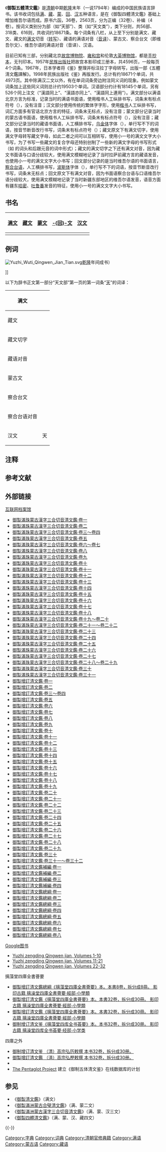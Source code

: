 <!-- 预留书籍照片位置 -->
《'''御製五體清文鑑'''》是[[清朝|清朝]]中期[[乾隆|乾隆]]末年（一说1794年）编成的中国民族语言辞书。该书收词包括[[满语|满]]、[[藏语|藏]]、[[蒙古语|蒙]]、[[维吾尔语|回]]{{注|1=辞书中称为“回文”。[[察合台語|察合台語]]是现今[[维吾尔语|维吾尔语]]和[[乌兹别克语|乌兹别克语]]的原语，虽然口语上早在[[察合台汗國|察合台汗國]]灭亡后就开始异别，但作为二语共同的书面语一直使用到1920年代。此外，中国历史上所谓的“回回语”另可泛指[[回鹘语|回鹘语]]、[[高昌语|高昌语]]、[[波斯语|波斯语]]、[[阿拉伯语|阿拉伯语]]等来自西域的言语。}}、[[汉语|汉]]五种语言，是在《御製四體清文鑑》基础上增加维吾尔语而成。原书六函，36卷，2563页，分为正编（32卷）、补编（4卷）。按词义类别分为部（如“天部”）、类（如“天文类”），类下分则，共56部、318类、616则，共收词约18671条。每个词条有八栏，从上至下分别是满文、藏文、藏文的[[满文|满文]]切音（[[转写|转写]]）、藏语的满语对音（[[音译|音译]]）、蒙古文、察合台文（即维吾尔文）、维吾尔语的满语对音（音译）、汉语。

目前已知有三部，分别藏北京[[故宫博物院|故宫博物院]]、[[雍和宫|雍和宫]]和伦敦[[大英博物馆|大英博物馆]]，都是[[手抄本|手抄本]]，无刊印本。1957年[[民族出版社|民族出版社]]把故宫本影印成三册本，共4596页，一般每页4个词条。1967年，日本学者将《鉴》整理并标注拉丁字母转写，出版一部《五體淸文鑑譯解》。1998年民族出版社《鉴》再版发行。总计有约18671个单词，共4973页。其中除满汉二文以外，有在单词词条旁边附注同义词的现象。例如蒙文词条加上这些同义词则总计约19503个单词。汉语部分约计有18145个单词，另有526个同上注文（“漢語同上”、“漢語亦同上”、“漢語同上連用”）。满文部分以满语北京方言为标准，记录当时的满语书面语，使用楷书人工纵排书写，词条末有标点符号（{{MongolUnicode|᠈ |valign=middle}}），没有注音；汉文部分使用传统的繁体字字形，使用[[楷书|楷书]]人工纵排书写，词汇方面多有官话北京方言的特征，词条末无标点，没有注音；蒙文部分记录当时的蒙古语书面语，使用楷书人工纵排书写，词条末有标点符号（{{MongolUnicode|᠈ |valign=middle}}），没有注音；藏文部分记录当时的藏语书面语，人工横排书写，[[乌金体|乌金体]]字体（{{Bo-textonly|དབུ་ཅན}}），单行写不下的词语，按音节断音改行书写，词条末有标点符号（{{Bo-textonly|།}}）；藏文原文下有满文切字，使用满文字母转写藏文字母，如此二者之间可以互相转写，使用小一号的满文文字大小书写，为了书写一些藏文的复合字母还特别创制了一些新的满文字母的书写形式（如 {{Lang|en|ng}} 的词头和后跟元音的词中形式）；藏文的满文切字之下还有满文对音，因为藏文书面语与口语分歧较大，使用满文模糊地记录了当时拉萨前藏方言的藏语发音，也使用小一号的满文文字大小书写；回文部分记录的是当时维吾尔语的书面语言，[[察合台语|察合台语]]，人工横排书写，[[波斯体|波斯体]]字体（{{lower|0.35em|{{波斯体|نستعلیق}}}}），单行写不下的词语，按音节断音改行书写，词条末无标点；回文原文下有满文对音，因为书面语察合台语与口语维吾尔语分歧较大，使用满文模糊地记录了当时新疆东部地区的维吾尔语发音，语音方面有疆东[[哈密|哈密]]、[[吐鲁番|吐鲁番]]发音的特征{{参|1={{Cite journal |title = 《五体清文鉴》编纂过程及维吾尔文辞条研究概述 |journal=《和田师范专科学校学报（汉文综合版）》 |volume = 第25卷 |issue = 2005年第三期（总第35期） |language = zh-cn|date=2005年7月}}}}，使用小一号的满文文字大小书写。
{{clear}}

== 书名 ==
{{Contains Manchu text}}
{{Contains Tibetan text}}
{{Contains Mongolian text}}
{{Contains Arabic text}}

<center>
{| class="nowrap wikitable"
|- 
! [[满文|满文]] !! [[藏文|藏文]] !! [[蒙古字母|蒙文]] !! [[察合台語|-{回}-文]] !! [[繁体中文|汉文]]
|- style="text-align: center;"
| {{nowrap|{{ManchuSibeUnicode|{{Mousetext|ᡥᠠᠨ ᡳ ᠠᡵᠠᡥᠠ ᠰᡠᠨᠵᠠ ᡥᠠᠴᡳᠨ ᡳ ᡥᡝᡵᡤᡝᠨ ᡴᠠᠮᠴᡳᡥᠠ ᠮᠠᠨᠵᡠ ᡤᡳᠰᡠᠨ ᡳ ᠪᡠᠯᡝᡴᡠ ᠪᡳᡨ᠌ᡥᡝ᠈|穆麒德：han -i araha sunja hacin -i hergen kamciha manju gisun -i buleku bithe. <br />太清：han -i araha sunja haqin -i hergen kamqiha manju gisun -i buleku bithe. <br />新满汉：han -i araha sunzha hachin -i hergen kamchiha manzhu gisun -i buleku bithe.}}}}}}
| {{Bo-textonly|{{Mousetext|རྒྱལ་པོས་<br />མཛད་པའི་<br />སྐད་ལྔ་<br />ཤན་སྦྱར་གྱི་<br />མཉཛུའི་སྐད་<br />གསལ་བའི་<br />མེ་ལོང་།|rgyal pos mdzad paʼi skad lnga shan sbyar yi manydzuʼi skad gsal baʼi me long.}}}}
| {{nowrap|{{MongolUnicode|{{Mousetext|ᠬᠠᠭᠠᠨ ᠤ ᠪᠢᠴᠢᠭᠰᠡᠨ ᠲᠠᠪᠤᠨ ᠵᠦᠢᠯ ᠦᠨ ᠦᠰᠦᠭ ᠢᠶᠡᠷ ᠬᠠᠪᠰᠤᠷᠤᠭᠰᠠᠨ ᠮᠠᠨᠵᠤ ᠦᠭᠡᠨ ᠦ ᠲᠣᠯᠢ ᠪᠢᠴᠢᠭ᠌᠈|qaɣan-u bičigsen tabun ǰüil-ün üsüg-iyer qabsuruɣsan manǰu ügen-ü toli bičig.}}|v}}}}
| {{波斯体|{{Mousetext|خان نينک<br />فوتوکن<br />بش قڛمی<br />قوشقان خت<br />مانجو ڛوزنينک<br />ايری مجين<br />ختی|ḫān-nīng fütükän beš qismī qōšqān ḫät mānǧū söz-nīng ayrī mäčīn ḫätī}}}}
| {{Vtext-css3|-{御製五體清文鑑}-}}
|}
</center>

== 例词 ==
[[File:Yuzhi_Wuti_Qingwen_Jian_Tian.svg|thumb]][[乾隆|乾隆]]年间成书）</center>]]

以下为辞书正文第一部分“天文部”第一页的第一词条“[[天|天]]”的词译：
<center>
{| class="wikitable"
|- style="text-align: center;"
! 满文
| {{ManchuSibeUnicode|{{Mousetext|ᠠᠪᡴᠠ᠈|abka.}}|v|style=white-space: nowrap;}}
|- style="text-align: center;"
! 藏文
| {{Bo-textonly|{{Mousetext|གནམ།|gnam.}}}}
|- style="text-align: center;"
! 藏文切字
| {{ManchuSibeUnicode|{{Mousetext|ᡤᠨᠠᠮ|gnam}}|v|size=1.2em|style=white-space: nowrap;}}
|- style="text-align: center;"
! 藏语对音
| {{ManchuSibeUnicode|{{Mousetext|ᠨᠠᠮ|nam}}|v|size=1.2em|style=white-space: nowrap;}}
|- style="text-align: center;"
! 蒙古文
| {{MongolUnicode|{{Mousetext|ᠲᠨᠭᠷᠢ᠈|t[e]ngri.}}|v|style=white-space: nowrap;}}
|- style="text-align: center;"
! 察合台文
| {{波斯体|{{Mousetext|آڛمان|āsmān}}}}
|- style="text-align: center;"
! 察合台语对音
| {{ManchuSibeUnicode|{{Mousetext|ᠠᠰᠮᠠᠨ|asman}}|v|size=1.2em|style=white-space: nowrap;}}
|- style="text-align: center;"
! 汉文
| 天
|}
</center>

== 注释 ==
{{NoteFoot}}

== 参考文献 ==
{{RefFoot}}

== 外部链接 ==
; [[互联网档案馆|互联网档案馆]]
{{Div col}}
* [https://archive.org/details/06052908.cn 御製滿珠蒙古漢字三合切音清文鑑·卷一]
* [https://archive.org/details/06052909.cn 御製滿珠蒙古漢字三合切音清文鑑·卷二]
* [https://archive.org/details/06052910.cn 御製滿珠蒙古漢字三合切音清文鑑·卷三～卷四]
* [https://archive.org/details/06052911.cn 御製滿珠蒙古漢字三合切音清文鑑·卷五]
* [https://archive.org/details/06052912.cn 御製滿珠蒙古漢字三合切音清文鑑·卷六～卷七]
* [https://archive.org/details/06052913.cn 御製滿珠蒙古漢字三合切音清文鑑·卷八]
* [https://archive.org/details/06052914.cn 御製滿珠蒙古漢字三合切音清文鑑·卷九]
* [https://archive.org/details/06052915.cn 御製滿珠蒙古漢字三合切音清文鑑·卷十]
* [https://archive.org/details/06052916.cn 御製滿珠蒙古漢字三合切音清文鑑·卷十一]
* [https://archive.org/details/06052917.cn 御製滿珠蒙古漢字三合切音清文鑑·卷十二]
* [https://archive.org/details/06052918.cn 御製滿珠蒙古漢字三合切音清文鑑·卷十三]
* [https://archive.org/details/06052919.cn 御製滿珠蒙古漢字三合切音清文鑑·卷十四]
* [https://archive.org/details/06052920.cn 御製滿珠蒙古漢字三合切音清文鑑·卷十五]
* [https://archive.org/details/06052921.cn 御製滿珠蒙古漢字三合切音清文鑑·卷十六]
* [https://archive.org/details/06052922.cn 御製滿珠蒙古漢字三合切音清文鑑·卷十七]
* [https://archive.org/details/06052923.cn 御製滿珠蒙古漢字三合切音清文鑑·卷十八]
* [https://archive.org/details/06052924.cn 御製滿珠蒙古漢字三合切音清文鑑·卷十九～卷二十]
* [https://archive.org/details/06052925.cn 御製滿珠蒙古漢字三合切音清文鑑·卷二十一～卷二十二]
* [https://archive.org/details/06052926.cn 御製滿珠蒙古漢字三合切音清文鑑·卷二十三]
* [https://archive.org/details/06052927.cn 御製滿珠蒙古漢字三合切音清文鑑·卷二十四]
* [https://archive.org/details/06052928.cn 御製滿珠蒙古漢字三合切音清文鑑·卷二十五]
* [https://archive.org/details/06052929.cn 御製滿珠蒙古漢字三合切音清文鑑·卷二十六]
* [https://archive.org/details/06052930.cn 御製滿珠蒙古漢字三合切音清文鑑·卷二十七]
* [https://archive.org/details/06052931.cn 御製滿珠蒙古漢字三合切音清文鑑·卷二十八～卷二十九]
* [https://archive.org/details/06052932.cn 御製滿珠蒙古漢字三合切音清文鑑·卷三十]
* [https://archive.org/details/06052933.cn 御製滿珠蒙古漢字三合切音清文鑑·卷三十一]
* [https://archive.org/details/06079666.cn 御製增訂清文鑑·卷一]
* [https://archive.org/details/06079667.cn 御製增訂清文鑑·卷二]
* [https://archive.org/details/06079668.cn 御製增訂清文鑑·卷三～卷四]
* [https://archive.org/details/06079669.cn 御製增訂清文鑑·卷五]
* [https://archive.org/details/06079670.cn 御製增訂清文鑑·卷六]
* [https://archive.org/details/06079671.cn 御製增訂清文鑑·卷七]
* [https://archive.org/details/06079672.cn 御製增訂清文鑑·卷八]
* [https://archive.org/details/06079673.cn 御製增訂清文鑑·卷九]
* [https://archive.org/details/06079674.cn 御製增訂清文鑑·卷十]
* [https://archive.org/details/06079675.cn 御製增訂清文鑑·卷十一]
* [https://archive.org/details/06079676.cn 御製增訂清文鑑·卷十二]
* [https://archive.org/details/06079677.cn 御製增訂清文鑑·卷十三]
* [https://archive.org/details/06079678.cn 御製增訂清文鑑·卷十四]
* [https://archive.org/details/06079679.cn 御製增訂清文鑑·卷十五]
* [https://archive.org/details/06079680.cn 御製增訂清文鑑·卷十六]
* [https://archive.org/details/06079681.cn 御製增訂清文鑑·卷十七]
* [https://archive.org/details/06079682.cn 御製增訂清文鑑·卷十八]
* [https://archive.org/details/06079683.cn 御製增訂清文鑑·卷十九]
* [https://archive.org/details/06079684.cn 御製增訂清文鑑·卷二十]
* [https://archive.org/details/06079685.cn 御製增訂清文鑑·卷二十一]
* [https://archive.org/details/06079686.cn 御製增訂清文鑑·卷二十二]
* [https://archive.org/details/06079687.cn 御製增訂清文鑑·卷二十三]
* [https://archive.org/details/06079688.cn 御製增訂清文鑑·卷二十四]
* [https://archive.org/details/06079689.cn 御製增訂清文鑑·卷二十五]
* [https://archive.org/details/06079690.cn 御製增訂清文鑑·卷二十六]
* [https://archive.org/details/06079691.cn 御製增訂清文鑑·卷二十七]
* [https://archive.org/details/06079692.cn 御製增訂清文鑑·卷二十八]
* [https://archive.org/details/06079693.cn 御製增訂清文鑑·卷二十九]
* [https://archive.org/details/06079694.cn 御製增訂清文鑑·卷三十]
* [https://archive.org/details/06079695.cn 御製增訂清文鑑·卷三十一～卷三十二]
*[https://archive.org/details/06079696.cn 御製增訂清文鑑補編·卷一]
* [https://archive.org/details/06079697.cn 御製增訂清文鑑補編·卷二]
* [https://archive.org/details/06079698.cn 御製增訂清文鑑補編·卷三]
* [https://archive.org/details/06079699.cn 御製增訂清文鑑補編·卷四]
* [https://archive.org/details/06079700.cn 御製增訂清文鑑總綱·卷一]
* [https://archive.org/details/06079701.cn 御製增訂清文鑑總綱·卷二]
* [https://archive.org/details/06079702.cn 御製增訂清文鑑總綱·卷三]
* [https://archive.org/details/06079703.cn 御製增訂清文鑑總綱·卷四]
* [https://archive.org/details/06079704.cn 御製增訂清文鑑總綱·卷五]
* [https://archive.org/details/06079705.cn 御製增訂清文鑑總綱·卷六]
* [https://archive.org/details/06079706.cn 御製增訂清文鑑總綱·卷七]
* [https://archive.org/details/06079707.cn 御製增訂清文鑑總綱·卷八]
{{Div col end}}

; [[Google图书|Google图书]]
* [http://books.google.com/books?id=VxBaAAAAcAAJ&printsec=frontcover&source=gbs_ge_summary_r&cad=0#v=onepage&q&f=false Yuzhi zengding Qingwen jian, Volumes 1-10]
* [http://books.google.com/books?id=CxNaAAAAcAAJ&printsec=frontcover&source=gbs_ge_summary_r&cad=0#v=onepage&q&f=false Yuzhi zengding Qingwen jian, Volumes 11-21]
* [http://books.google.com/books?id=lRJaAAAAcAAJ&printsec=frontcover&source=gbs_ge_summary_r&cad=0#v=onepage&q&f=false Yuzhi zengding Qingwen jian, Volumes 22-32]

; 摛藻堂四庫全書薈要
* [http://ctext.org/library.pl?if=en&res=6589 御製增訂清文鑑總綱《摛藻堂四庫全書薈要》本。本書8卷，拆分成8冊。 影印古籍 摛澡堂四庫全書薈要·經部·小學類] {{Wayback|url=http://ctext.org/library.pl?if=en&res=6589 |date=20150927214118 }}
* [http://ctext.org/library.pl?if=en&res=6576 御製增訂清文鑑《摛藻堂四庫全書薈要》本。本書32卷，拆分成30冊。 影印古籍 摛澡堂四庫全書薈要·經部·小學類] {{Wayback|url=http://ctext.org/library.pl?if=en&res=6576 |date=20150927213909 }}
* [http://ctext.org/library.pl?if=gb&res=6576 御製增訂清文鑑《摛藻堂四庫全書薈要》本。本書32卷，拆分成30冊。 影印古籍 摛澡堂四庫全書薈要·經部·小學類] {{Wayback|url=http://ctext.org/library.pl?if=gb&res=6576 |date=20150927213613 }}
* [http://ctext.org/library.pl?if=gb&res=6576&remap=gb 御制增订清文鉴《摛藻堂四库全书荟要》本。本书32卷，拆分成30册。 影印古籍 摛澡堂四库全书荟要·经部·小学类] {{Wayback|url=http://ctext.org/library.pl?if=gb&res=6576&remap=gb |date=20150927214014 }}

; 四庫之外
* [http://sou-yun.com/eBookIndex.aspx?id=2557 御制增订清文鉴 （清）高宗弘历敕撰 本书32卷，拆分成30册。] {{Wayback|url=http://sou-yun.com/eBookIndex.aspx?id=2557 |date=20170917213647 }}
* [http://www.sou-yun.com/eBookIndex.aspx?id=2557&lang=t 御製增訂清文鑑 （淸）高宗弘歷敕撰 本书32卷，拆分成30册。] {{Wayback|url=http://www.sou-yun.com/eBookIndex.aspx?id=2557&lang=t |date=20170917171159 }}
* {{lang|ja|[http://www.wul.waseda.ac.jp/kotenseki/html/ho05/ho05_01928/index.html 御製五体清文鑑. 巻1-32,補編]}}
* [http://www.pentaglot.net/ The Pentaglot Project] {{Wayback|url=http://www.pentaglot.net/ |date=20210613103751 }} 建立《御制五体清文鉴》在线数据库的计划

== 参见 ==
{{Portal box|中国|语言学|书籍}}
* 《[[御製清文鑑|御製清文鑑]]》（满文）
* 《[[御製滿洲蒙古合璧清文鑑|御製滿洲蒙古合璧清文鑑]]》（满、蒙二文）
* 《[[御製滿洲蒙古漢字三合切音清文鑑|御製滿洲蒙古漢字三合切音清文鑑]]》（满、蒙、汉三文）
* 《[[御製四體清文鑑|御製四體清文鑑]]》（满、蒙、汉、藏四文）

{{-}}
{{清朝欽定及奉敕編撰典籍}}

{{DEFAULTSORT:Y}}
[[Category:字典|Category:字典]]
[[Category:词典|Category:词典]]
[[Category:清朝官修典籍|Category:清朝官修典籍]]
[[Category:满语|Category:满语]]
[[Category:蒙古语|Category:蒙古语]]
[[Category:藏语|Category:藏语]]